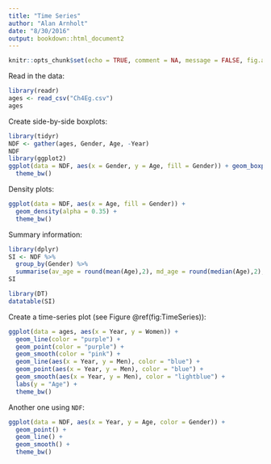 ```yaml
---
title: "Time Series"
author: "Alan Arnholt"
date: "8/30/2016"
output: bookdown::html_document2
---
```


```r
knitr::opts_chunk$set(echo = TRUE, comment = NA, message = FALSE, fig.align='center')
```

Read in the data:

```r
library(readr)
ages <- read_csv("Ch4Eg.csv")
ages
```


Create side-by-side boxplots:

```r
library(tidyr)
NDF <- gather(ages, Gender, Age, -Year)
NDF
library(ggplot2)
ggplot(data = NDF, aes(x = Gender, y = Age, fill = Gender)) + geom_boxplot() + 
  theme_bw()
```

Density plots:

```r
ggplot(data = NDF, aes(x = Age, fill = Gender)) + 
  geom_density(alpha = 0.35) + 
  theme_bw()
```

Summary information:

```r
library(dplyr)
SI <- NDF %>%
  group_by(Gender) %>%
  summarise(av_age = round(mean(Age),2), md_age = round(median(Age),2), sd_age = round(sd(Age),2))
SI
```

```r
library(DT)
datatable(SI)
```


Create a time-series plot (see Figure \@ref(fig:TimeSeries)):

```r
ggplot(data = ages, aes(x = Year, y = Women)) + 
  geom_line(color = "purple") + 
  geom_point(color = "purple") + 
  geom_smooth(color = "pink") + 
  geom_line(aes(x = Year, y = Men), color = "blue") + 
  geom_point(aes(x = Year, y = Men), color = "blue") + 
  geom_smooth(aes(x = Year, y = Men), color = "lightblue") +
  labs(y = "Age") +
  theme_bw()
```

Another one using `NDF`:

```r
ggplot(data = NDF, aes(x = Year, y = Age, color = Gender)) + 
  geom_point() + 
  geom_line() +
  geom_smooth() +
  theme_bw() 
```
